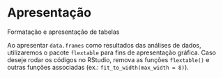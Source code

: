 # Apresentação {-}

:::{.callout-note}

Formatação e apresentação de tabelas

Ao apresentar `data.frames` como resultados das análises de dados, utilizaremos o pacote `flextable` para fins de apresentação gráfica. Caso deseje rodar os códigos no RStudio, remova as funções `flextable()` e outras funções associadas (ex.: `fit_to_width(max_width = 8)`).

:::